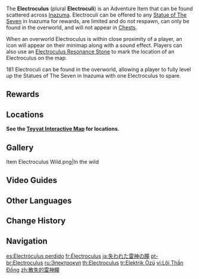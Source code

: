 {{Item Infobox
|id           = 107014
|image        = Item Electroculus.png
|type         = Adventure Items
|group        = Oculi
|invCategory  = Precious Items
|description  = A substance that has accumulated intense Electro energy. Offer it to the Statue and help reinstate the power it has lost over the years.
|source1      = Found in [[Inazuma]]
}}
The '''Electroculus''' (plural '''Electroculi''') is an Adventure Item that can be found scattered across [[Inazuma]]. Electroculi can be offered to any [[Statue of The Seven]] in Inazuma for rewards, are limited and do not respawn, can only be found in the overworld, and will not appear in [[Chests]].

When an overworld Electroculus is within close proximity of a player, an icon will appear on their minimap along with a sound effect. Players can also use an [[Electroculus Resonance Stone]] to mark the location of an Electroculus on the map.

181 Electroculi can be found in the overworld, allowing a player to fully level up the Statues of The Seven in Inazuma with one Electroculus to spare.

==Rewards==
{{Transclude|Statue of The Seven|Inazuma|main=1}}

==Locations==
'''See the [https://webstatic-sea.mihoyo.com/app/ys-map-sea/index.html#/map/2?shown_types=194 Teyvat Interactive Map] for locations.'''

==Gallery==
<gallery>
Item Electroculus Wild.png|In the wild
</gallery>

==Video Guides==
{{EVT
|video1   = https://youtu.be/NWnNDFYxXZM
|caption1 = All electroculus locations seirai island genshin impact

|video2   = https://youtu.be/V3W2PIl9XBI
|caption2 = All 181 Electroculus
}}

==Other Languages==
{{Other Languages
|en        = Electroculus
|zhs       = 散失的雷神瞳
|zhs_rm    = Sànshī de Léishén Tóng
|zht       = 散失的雷神瞳
|zht_rm    = Sànshī de Léishén Tóng
|zh_tl     = Missing Pupil of the Electro Archon
|ja        = 失われた雷神の瞳
|ja_rm     = Ushinawareta Raijin no Hitomi
|ja_tl     = Missing Pupil of the Electro Archon
|ko        = 잃어버린 번개 {{tt|신|神}}의 눈{{tt|동자|瞳子}}
|ko_rm     = Ireobeorin Beongae Sin-ui Nundongja
|ko_tl     = Missing Pupil of the Lightning God
|es        = Electróculus perdido
|es_tl     = Lost Electroculus
|fr        = Électroculus
|fr_tl     = Electroculus
|ru        = Электрокул
|th        = Electroculus
|vi        = {{tt|Lôi Thần Đồng|雷神瞳}}
|vi_tl     = Pupil of the God of {{Lex|Electro|vi}}
|de        = Verlorener Elektroculus
|de_tl     = Lost Electroculus
|id        = Electroculus
|pt        = Electroculus Perdido
|pt_tl     = 
|tr        = Elektrik Özü
|tr_tl     = {{lex|Electro|tr}} Essence
|it        = Electroculus
}}

==Change History==
{{Change History|2.0}}

==Navigation==
{{Precious Navbox|Item}}

[[es:Electróculus perdido]]
[[fr:Électroculus]]
[[ja:失われた雷神の瞳]]
[[pt-br:Electroculus]]
[[ru:Электрокул]]
[[th:Electroculus]]
[[tr:Elektrik Özü]]
[[vi:Lôi Thần Đồng]]
[[zh:散失的雷神瞳]]